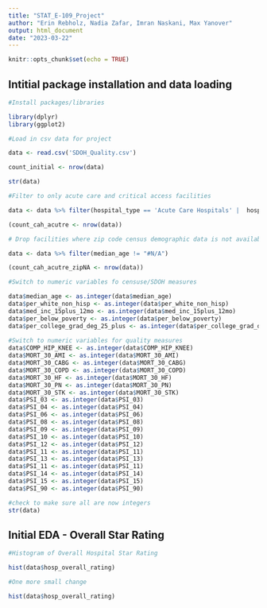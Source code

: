```yaml
---
title: "STAT_E-109_Project"
author: "Erin Rebholz, Nadia Zafar, Imran Naskani, Max Yanover"
output: html_document
date: "2023-03-22"
---
```


```r
knitr::opts_chunk$set(echo = TRUE)
```

## Intitial package installation and data loading


```r

#Install packages/libraries

library(dplyr)
library(ggplot2)

```


```r

#Load in csv data for project

data <- read.csv('SDOH_Quality.csv')

count_initial <- nrow(data)

str(data)

```
```r
#Filter to only acute care and critical access facilities

data <- data %>% filter(hospital_type == 'Acute Care Hospitals' |  hospital_type == 'Critical Access Hospitals') 

(count_cah_acutre <- nrow(data))

```
```r

# Drop facilities where zip code census demographic data is not available

data <- data %>% filter(median_age != "#N/A") 

(count_cah_acutre_zipNA <- nrow(data))


```



```r

#Switch to numeric variables fo censuse/SDOH measures

data$median_age <- as.integer(data$median_age)
data$per_white_non_hisp <- as.integer(data$per_white_non_hisp)
data$med_inc_15plus_12mo <- as.integer(data$med_inc_15plus_12mo)
data$per_below_poverty <- as.integer(data$per_below_poverty)
data$per_college_grad_deg_25_plus <- as.integer(data$per_college_grad_deg_25_plus)
          
#Switch to numeric variables for quality measures
data$COMP_HIP_KNEE <- as.integer(data$COMP_HIP_KNEE)
data$MORT_30_AMI <- as.integer(data$MORT_30_AMI)
data$MORT_30_CABG <- as.integer(data$MORT_30_CABG)
data$MORT_30_COPD <- as.integer(data$MORT_30_COPD)
data$MORT_30_HF <- as.integer(data$MORT_30_HF)
data$MORT_30_PN <- as.integer(data$MORT_30_PN)
data$MORT_30_STK <- as.integer(data$MORT_30_STK)
data$PSI_03 <- as.integer(data$PSI_03)
data$PSI_04 <- as.integer(data$PSI_04)
data$PSI_06 <- as.integer(data$PSI_06)
data$PSI_08 <- as.integer(data$PSI_08)
data$PSI_09 <- as.integer(data$PSI_09)
data$PSI_10 <- as.integer(data$PSI_10)
data$PSI_12 <- as.integer(data$PSI_12)
data$PSI_11 <- as.integer(data$PSI_11)
data$PSI_13 <- as.integer(data$PSI_13)
data$PSI_11 <- as.integer(data$PSI_11)
data$PSI_14 <- as.integer(data$PSI_14)
data$PSI_15 <- as.integer(data$PSI_15)
data$PSI_90 <- as.integer(data$PSI_90)

#check to make sure all are now integers
str(data)

```

## Initial EDA - Overall Star Rating 

```r
#Histogram of Overall Hospital Star Rating

hist(data$hosp_overall_rating)


```


```r

#One more small change

hist(data$hosp_overall_rating)


```




